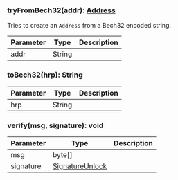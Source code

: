 ### tryFromBech32(addr): [Address](#address)

Tries to create an `Address` from a Bech32 encoded string.

| Parameter | Type   | Description |
| --------- | ------ | ----------- |
| addr      | String |             |

### toBech32(hrp): String

| Parameter | Type   | Description |
| --------- | ------ | ----------- |
| hrp       | String |             |

### verify(msg, signature): void

| Parameter | Type                                | Description |
| --------- | ----------------------------------- | ----------- |
| msg       | byte[]                              |             |
| signature | [SignatureUnlock](#signatureunlock) |             |
